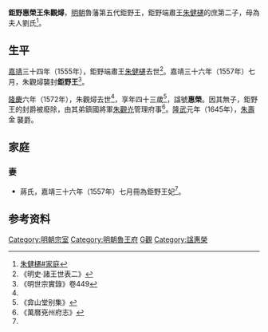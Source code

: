 '''鉅野惠榮王朱觀燖'''{{BD|1530年||1572年|catIdx=Z朱}}，[[明朝|明朝]]魯藩第五代鉅野王，鉅野端肅王[[朱健櫏|朱健櫏]]的庶第二子，母為夫人劉氏<ref>[[朱健櫏#家庭|朱健櫏#家庭]]</ref>。

==生平==
[[嘉靖|嘉靖]]三十四年（1555年），鉅野端肅王[[朱健櫏|朱健櫏]]去世<ref name=a>《明史·諸王世表二》</ref>。嘉靖三十六年（1557年）七月，朱觀燖襲封'''鉅野王'''<ref name=s449>《明世宗實錄》卷449</ref>。

[[隆慶_(明朝)|隆慶]]六年（1572年），朱觀燖去世<ref name=a/>，享年四十三歲<ref>《弇山堂别集》</ref>，諡號'''惠榮'''。因其無子，鉅野王的封爵被廢除，由其弟鎮國將軍[[朱觀灮|朱觀灮]]管理府事<ref>《萬曆兗州府志》</ref>。[[隆武|隆武]]元年（1645年），[[朱壽⿰金胊|朱壽]][[File:金胊缺字.svg|17px]]襲爵。

==家庭==
===妻===
*蔣氏，嘉靖三十六年（1557年）七月冊為鉅野王妃<ref name=s449/>。

==参考资料==
{{reflist|3}}

{{s-start}}
{{s-bef|before=父端肅王[[朱健櫏|朱健櫏]]}}
{{s-ttl|title=[[明朝藩王列表_(魯王系)#鉅野國|明鉅野國國王]]|years=1557年－1572年}}
{{s-vacant|無子，封國廢除|next=[[朱壽⿰金胊|朱壽]][[File:金胊缺字.svg|17px]]}}
{{end}}

[[Category:明朝宗室|Category:明朝宗室]]
[[Category:明朝魯王府|Category:明朝魯王府]]
[[Category:朱姓|G觀]]
[[Category:諡惠榮|Category:諡惠榮]]
